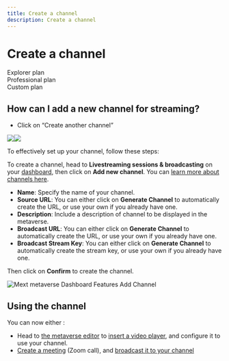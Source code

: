 ```yaml
---
title: Create a channel
description: Create a channel
---
```


# **Create a channel**

<div class="flex-row">
  <div class="plan">Explorer plan</div>
  <div class="plan">Professional plan</div>
  <div class="plan">Custom plan</div>
</div>

## How can I add a new channel for streaming?

* Click on “Create another channel” 

![](/img/Documentationspeedchannel.jpg)![](/img/Marvaimages/documentationchannel.jpg)

To effectively set up your channel, follow these steps:

To create a channel, head to **Livestreaming sessions & broadcasting** on your [dashboard](https://dashboard.mext.app/metaverse), then click on **Add new channel**.
You can [learn more about channels here](/docs/metaverse/manage-your-events/metaverse-tv/how-channels-work).

* **Name**: Specify the name of your channel.
* **Source URL**: You can either click on **Generate Channel** to automatically create the URL, or use your own if you already have one.
* **Description**: Include a description of channel to be displayed in the metaverse.
* **Broadcast URL**: You can either click on **Generate Channel** to automatically create the URL, or use your own if you already have one.
* **Broadcast Stream Key**: You can either click on **Generate Channel** to automatically create the stream key, or use your own if you already have one.

Then click on **Confirm** to create the channel.

![Mext metaverse Dashboard Features Add Channel](/img/metaverse/add-channel.jpg)

## Using the channel

You can now either :

* Head to [the metaverse editor](/docs/metaverse/manage-your-metaverse/customize-your-metaverse/metaverse-editor) to [insert a video player](/docs/metaverse/manage-your-metaverse/customize-your-metaverse/types-of-models/videos-and-screens), and configure it to use your channel.
* [Create a meeting](/docs/metaverse/manage-your-events/video-meetings/create-a-meeting) (Zoom call), and [broadcast it to your channel](/docs/metaverse/manage-your-events/metaverse-tv/broadcasting-a-meeting)
